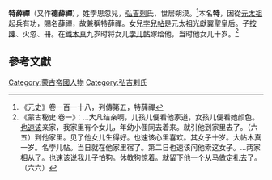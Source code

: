 '''特薛禪'''（又作'''德薛禪'''），姓孛思忽兒，[[弘吉剌|弘吉剌]]氏，世居朔漠。<ref>《元史》卷一百一十八，列傳第五，特薛禪</ref>本名'''特'''，因從[[元太祖|元太祖]]起兵有功，賜名薛禪，故兼稱特薛禪。女兒[[孛兒帖|孛兒帖]]是元太祖光獻翼聖皇后。子[[按陳|按陳]]、火忽、冊。在[[鐵木真|鐵木真]]九岁时将女儿[[孛儿帖|孛儿帖]]嫁给他，当时他女儿十岁。<ref>《蒙古秘史·卷一》：…大凡结亲啊，儿孩儿便看他家道，女孩儿便看她颜色。[[也速该|也速该]]亲家，我家里有个女儿，年幼小俚同去着来。就引他到家里去了。（六五）到他家里。见了他女儿生得好。也速该心里喜欢。其女子十岁。大帖木真一岁。名孛儿帖。当日就在他家里宿了。第二日也速该问他索这女子。…两家相从了。也速该说我儿子怕狗。休教狗惊着。就留下他一个从马做定礼去了。（六六）</ref>

==參考文獻==

[[Category:蒙古帝國人物|Category:蒙古帝國人物]]
[[Category:弘吉剌氏|Category:弘吉剌氏]]